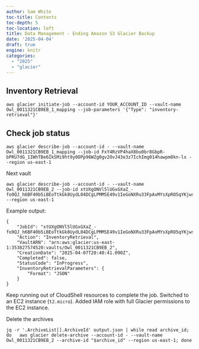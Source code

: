 ```yaml
---
author: Sam White
toc-title: Contents
toc-depth: 5
toc-location: left
title: Data Management - Ending Amazon S3 Glacier Backup
date: '2025-04-04'
draft: true
engine: knitr
categories: 
  - "2025"
  - "glacier"
---
```


## Inventory Retrieval
```
aws glacier initiate-job --account-id YOUR_ACCOUNT_ID --vault-name Owl_0011321CB9EB_1_mapping --job-parameters '{"Type": "inventory-retrieval"}'
```

## Check job status

```
aws glacier describe-job --account-id - --vault-name Owl_0011321CB9EB_1_mapping --job-id FxY4RzVP4haX8bu0br8GbpR-bPRU7dG_1IWhTBe6IkSMi9ht9y0OPp96WZg0gv2OvJ43e3z7IchImg014hawpm8kn-lx --region us-east-1
```

Next vault

```
aws glacier describe-job --account-id - --vault-name Owl_0011321CB9EB_2 --job-id xtUXgONVl5lUGxGXaZ_-fo9QJ_h6BF40b5iBEoTtkGk8UydL04DCgLPMMSE49v1IeGoNXRu33FpAxMYsXpRO5qYKjwsE --region us-east-1
```

Example output:

```
{
    "JobId": "xtUXgONVl5lUGxGXaZ_-fo9QJ_h6BF40b5iBEoTtkGk8UydL04DCgLPMMSE49v1IeGoNXRu33FpAxMYsXpRO5qYKjwsE",
    "Action": "InventoryRetrieval",
    "VaultARN": "arn:aws:glacier:us-east-1:353827574520:vaults/Owl_0011321CB9EB_2",
    "CreationDate": "2025-04-07T20:40:41.090Z",
    "Completed": false,
    "StatusCode": "InProgress",
    "InventoryRetrievalParameters": {
        "Format": "JSON"
    }
}
```

Keep running out of CloudShell resources to complete the job. Switched to an EC2 instance (`t2.micro`). Added IAM role with full Glacier permissions to the EC2 instance.

Delete the archives

```
jq -r '.ArchiveList[].ArchiveId' output.json | while read archive_id; do   aws glacier delete-archive --account-id - --vault-name Owl_0011321CB9EB_2 --archive-id "$archive_id" --region us-east-1; done
```